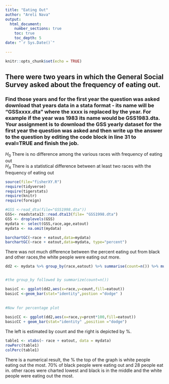 ```yaml
---
title: "Eating Out"
author: "Areli Nava"
output: 
  html_document:
    number_sections: true
    toc: true
    toc_depth: 5
date: "`r Sys.Date()`"    
    
---
```


```r
knitr::opts_chunk$set(echo = TRUE)
```

## There were two years in which the General Social Survey asked about the frequency of eating out.
### Find those years and for the first year the question was asked download that years data in a stata format - its name will be "GSSxxxx.dta" where the xxxx is replaced by the year.  For example if the year was 1983 its name would be GSS1983.dta. Your assignment is to download the GSS yearly dataset for the first year the question was asked and then  write up the answer to the question by editing the  code block in line 31 to eval=TRUE and finish the job. 

$H_0$ There is no difference among the various races with frequency of eating out  
$H_A$ There is a statistical difference between at least two races with the frequency of eating out  




```r
source(file="fisherXY.R")
require(tidyverse)
require(tigerstats)
require(knitr)
require(foreign)
```


```r
#GSS <-read_dta(file="GSS1998.dta"))
GSS<- readstata13::read.dta13(file= "GSS1998.dta")
GSS <- droplevels(GSS)
mydata <- select(GSS,race,age,eatout)
mydata <- na.omit(mydata)
```



```r
barchartGC(~race + eatout,data=mydata)
barchartGC(~race + eatout,data=mydata, type="percent")

```


There was not much difference between the percent eating out from black and other races,the white people were eating out more.



```r
dd2 <- mydata %>% group_by(race,eatout) %>% summarise(count=n()) %>% mutate(prcnt=count/sum(count))


#the group_by followed by summarize(count=n())

basicC <- ggplot(dd2,aes(x=race,y=count,fill=eatout))
basicC <-geom_bar(stat="identity",postion ="dodge" )
            
      
#Now for percentage plot
                  
basicCC <- ggplot(dd2,aes(x=race,y=prcnt*100,fill=eatout))
basicCC + geom_bar(stat="identity" ,position ="dodge")
```

The left is estimated by count and the right is depicted by %.

```r
table1 <- xtabs(~ race + eatout, data = mydata)
rowPerc(table1)
colPerc(table1)
```

There is a numerical result, the % the top of the graph is white people eating out the most. 70% of black people were eating out and 28 people eat in. other races were charted lowest and black is in the middle and the white people were eating out the most.




